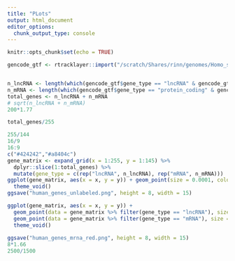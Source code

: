 ```yaml
---
title: "PLots"
output: html_document
editor_options: 
  chunk_output_type: console
---
```


```r
knitr::opts_chunk$set(echo = TRUE)
```

```r
gencode_gtf <- rtracklayer::import("/scratch/Shares/rinn/genomes/Homo_sapiens/Gencode/v35/gencode.v35.annotation.gtf")


n_lncRNA <- length(which(gencode_gtf$gene_type == "lncRNA" & gencode_gtf$type == "gene"))
n_mRNA <- length(which(gencode_gtf$gene_type == "protein_coding" & gencode_gtf$type == "gene"))
total_genes <- n_lncRNA + n_mRNA
# sqrt(n_lncRNA + n_mRNA)
200*1.77

total_genes/255

255/144
16/9
16:9
c("#424242","#a8404c")
gene_matrix <- expand_grid(x = 1:255, y = 1:145) %>%
  dplyr::slice(1:total_genes) %>%
  mutate(gene_type = c(rep("lncRNA", n_lncRNA), rep("mRNA", n_mRNA)))
ggplot(gene_matrix, aes(x = x, y = y)) + geom_point(size = 0.0001, color = "#424242") + 
  theme_void()
ggsave("human_genes_unlabeled.png", height = 8, width = 15)

ggplot(gene_matrix, aes(x = x, y = y)) + 
  geom_point(data = gene_matrix %>% filter(gene_type == "lncRNA"), size = 0.0001, color = "#424242") + 
  geom_point(data = gene_matrix %>% filter(gene_type == "mRNA"), size = 0.0001, color = "#a8404c", alpha = 0.2) + 
  theme_void() 
  
ggsave("human_genes_mrna_red.png", height = 8, width = 15)
8*1.66
2500/1500
```

